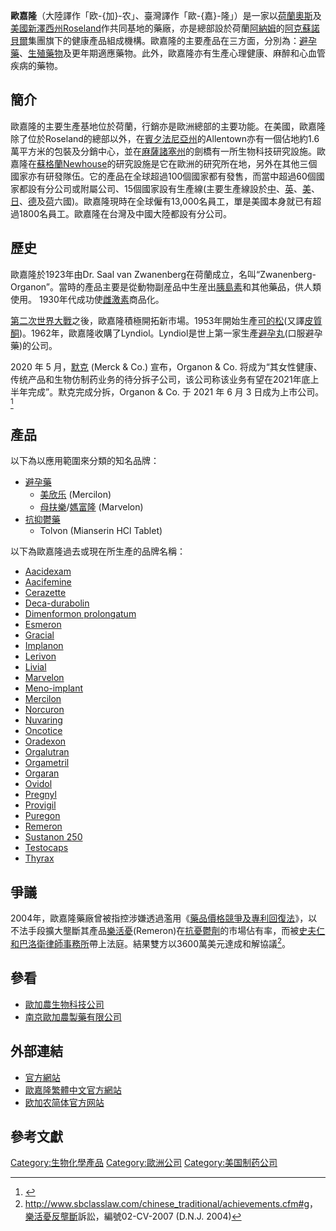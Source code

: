 {{NoteTA
|1=zh:歐嘉隆;zh-hant:歐嘉隆;zh-hans:欧加农;
}}
'''歐嘉隆'''（大陸譯作「欧-{加}-农」、臺灣譯作「歐-{嘉}-隆」）是一家以[[荷蘭|荷蘭]][[奧斯|奧斯]]及[[美國|美國]][[新澤西州|新澤西州]]Roseland作共同基地的藥廠，亦是總部設於荷蘭[[阿納姆|阿納姆]]的[[阿克蘇諾貝爾|阿克蘇諾貝爾]]集團旗下的健康產品組成機構。歐嘉隆的主要產品在三方面，分別為：[[避孕藥|避孕藥]]、[[生殖藥物|生殖藥物]]及更年期適應藥物。此外，歐嘉隆亦有生產心理健康、麻醉和心血管疾病的藥物。

== 簡介 ==

歐嘉隆的主要生產基地位於荷蘭，行銷亦是歐洲總部的主要功能。在美國，歐嘉隆除了位於Roseland的總部以外，在[[賓夕法尼亞州|賓夕法尼亞州]]的Allentown亦有一個佔地約1.6萬平方米的包裝及分銷中心，並在[[麻薩諸塞州|麻薩諸塞州]]的劍橋有一所生物科技研究設施。歐嘉隆在[[蘇格蘭|蘇格蘭]]Newhouse的研究設施是它在歐洲的研究所在地，另外在其他三個國家亦有研發隊伍。它的產品在全球超過100個國家都有發售，而當中超過60個國家都設有分公司或附屬公司、15個國家設有生產線(主要生產線設於[[中華人民共和國|中]]、[[英國|英]]、[[美國|美]]、[[日本|日]]、[[德國|德]]及[[荷蘭|荷]]六國)。歐嘉隆現時在全球僱有13,000名員工，單是美國本身就已有超過1800名員工。歐嘉隆在台灣及中國大陸都設有分公司。

== 歷史 ==
歐嘉隆於1923年由Dr. Saal van Zwanenberg在荷蘭成立，名叫“Zwanenberg-Organon”。當時的產品主要是從動物副産品中生産出[[胰島素|胰島素]]和其他藥品，供人類使用。<!-- With Van Zwanenberg if commercial director, and Laqueur as scientific control Organon developed into an international company, which had been represented in 1934-->1930年代成功使[[雌激素|雌激素]]商品化。 

[[第二次世界大戰|第二次世界大戰]]之後，歐嘉隆積極開拓新市場。1953年開始生產[[可的松|可的松]](又譯[[皮質酮|皮質酮]])。1962年，歐嘉隆收購了Lyndiol。Lyndiol是世上第一家生產[[避孕丸|避孕丸]](口服避孕藥)的公司。

2020 年 5 月，[[默克|默克]] (Merck & Co.) 宣布，Organon & Co. 将成为“其女性健康、传统产品和生物仿制药业务的待分拆子公司，该公司称该业务有望在2021年底上半年完成”。默克完成分拆，Organon & Co. 于 2021 年 6 月 3 日成为上市公司。<ref>{{cite web|url=https://www.mg21.com/ogn.html|title=默克分拆的女性健康制药公司：欧加农公司Organon & Co.(OGN)|publisher=美股之家|date=2021-09-23|access-date=2021-09-24|archive-date=2021-09-24|archive-url=https://web.archive.org/web/20210924080309/https://www.mg21.com/ogn.html|dead-url=no}}</ref>

== 產品 ==
以下為以應用範圍來分類的知名品牌：
* [[避孕藥|避孕藥]]
** [[美欣乐|美欣乐]] (Mercilon)
** [[母扶樂|母扶樂]]/[[媽富隆|媽富隆]] (Marvelon)
* [[抗抑鬱藥|抗抑鬱藥]]
** Tolvon (Mianserin HCl Tablet)

以下為歐嘉隆過去或現在所生產的品牌名稱：
* [[Aacidexam|Aacidexam]]
* [[Aacifemine|Aacifemine]]
* [[Cerazette|Cerazette]]
* [[Deca-durabolin|Deca-durabolin]]
* [[Dimenformon_prolongatum|Dimenformon prolongatum]]
* [[Esmeron|Esmeron]]
* [[Gracial|Gracial]]
* [[Implanon|Implanon]]
* [[Lerivon|Lerivon]]
* [[Livial|Livial]]
* [[Marvelon|Marvelon]]
* [[Meno-implant|Meno-implant]]
* [[Mercilon|Mercilon]]
* [[Norcuron|Norcuron]]
* [[Nuvaring|Nuvaring]]
* [[Oncotice|Oncotice]]
* [[Oradexon|Oradexon]]
* [[Orgalutran|Orgalutran]]
* [[Orgametril|Orgametril]]
* [[Orgaran|Orgaran]]
* [[Ovidol|Ovidol]]
* [[Pregnyl|Pregnyl]]
* [[Provigil|Provigil]]
* [[Puregon|Puregon]]
* [[Remeron|Remeron]]
* [[Sustanon_250|Sustanon 250]]
* [[Testocaps|Testocaps]]
* [[Thyrax|Thyrax]]

== 爭議 ==

2004年，歐嘉隆藥廠曾被指控涉嫌透過濫用《[[藥品價格競爭及專利回復法|藥品價格競爭及專利回復法]]》，以不法手段擴大壟斷其產品[[樂活憂|樂活憂]](Remeron)在[[抗憂鬱藥|抗憂鬱劑]]的市場佔有率，而被[[史夫仁和巴洛衛律師事務所|史夫仁和巴洛衛律師事務所]]帶上法庭。結果雙方以3600萬美元達成和解協議<ref>http://www.sbclasslaw.com/chinese_traditional/achievements.cfm#g， {{webarchive|url=https://web.archive.org/web/20060529214149/http://www.sbclasslaw.com/chinese_traditional/achievements.cfm |date=2006-05-29 }}[[樂活憂|樂活憂]][[反壟斷法|反壟斷]]訴訟，編號02-CV-2007 (D.N.J. 2004)</ref>。

== 參看 ==
* [[歐加農生物科技公司|歐加農生物科技公司]]
* [[南京歐加農製藥有限公司|南京歐加農製藥有限公司]]

== 外部連結 ==
*[http://arquivo.pt/wayback/20080218141026/http://www.organon.com/ 官方網站]
*[https://web.archive.org/web/20040831004623/http://www.organon.com.tw/ 歐嘉隆繁體中文官方網站]
*[http://www.organon.com.cn/ 欧加农简体官方网站]{{dead link|date=2018年3月 |bot=InternetArchiveBot |fix-attempted=yes }}

== 參考文獻 ==

{{reflist}}

[[Category:生物化學產品|Category:生物化學產品]]
[[Category:歐洲公司|Category:歐洲公司]]
[[Category:美国制药公司|Category:美国制药公司]]